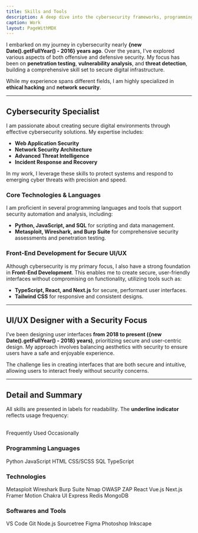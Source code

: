 ```yaml
---
title: Skills and Tools
description: A deep dive into the cybersecurity frameworks, programming languages, and tools I've worked with.
caption: Work
layout: PageWithMDX
---
```



I embarked on my journey in cybersecurity nearly **{new Date().getFullYear() - 2016} years ago**. Over the years, I've explored various aspects of both offensive and defensive security. My focus has been on **penetration testing**, **vulnerability analysis**, and **threat detection**, building a comprehensive skill set to secure digital infrastructure.

While my experience spans different fields, I am highly specialized in **ethical hacking** and **network security**.

---

## Cybersecurity Specialist

I am passionate about creating secure digital environments through effective cybersecurity solutions. My expertise includes:

- **Web Application Security**
- **Network Security Architecture**
- **Advanced Threat Intelligence**
- **Incident Response and Recovery**

In my work, I leverage these skills to protect systems and respond to emerging cyber threats with precision and speed.

### Core Technologies & Languages

I am proficient in several programming languages and tools that support security automation and analysis, including:

- **Python, JavaScript, and SQL** for scripting and data management.
- **Metasploit, Wireshark, and Burp Suite** for comprehensive security assessments and penetration testing.

### Front-End Development for Secure UI/UX

Although cybersecurity is my primary focus, I also have a strong foundation in **Front-End Development**. This enables me to create secure, user-friendly interfaces without compromising on functionality, utilizing tools such as:

- **TypeScript, React, and Next.js** for secure, performant user interfaces.
- **Tailwind CSS** for responsive and consistent designs.

---

## UI/UX Designer with a Security Focus

I’ve been designing user interfaces **from 2018 to present ({new Date().getFullYear() - 2018} years)**, prioritizing secure and user-centric design. My approach involves balancing aesthetics with security to ensure users have a safe and enjoyable experience.

The challenge lies in creating interfaces that are both secure and intuitive, allowing users to interact freely without security concerns.

---

## Detail and Summary

All skills are presented in labels for readability. The **underline indicator** reflects usage frequency:

<br />
<HStack spacing={8}>
  <Label indicator={100}>Frequently Used</Label>
  <Label indicator={25}>Occasionally</Label>
</HStack>

### Programming Languages

<VStack spacing={12}>
  <HStack spacing={8}>
    <Label indicator={100}>Python</Label>
    <Label indicator={100}>JavaScript</Label>
    <Label indicator={50}>HTML</Label>
    <Label indicator={50}>CSS/SCSS</Label>
  </HStack>
  <HStack spacing={8}>
    <Label indicator={50}>SQL</Label>
    <Label indicator={25}>TypeScript</Label>
  </HStack>
</VStack>

### Technologies

<VStack spacing={12}>
  <HStack spacing={8}>
    <Label indicator={100}>Metasploit</Label>
    <Label indicator={100}>Wireshark</Label>
    <Label indicator={75}>Burp Suite</Label>
    <Label indicator={50}>Nmap</Label>
    <Label indicator={50}>OWASP ZAP</Label>
  </HStack>
  <HStack spacing={8}>
    <Label indicator={75}>React</Label>
    <Label indicator={50}>Vue.js</Label>
    <Label indicator={50}>Next.js</Label>
    <Label indicator={50}>Framer Motion</Label>
    <Label indicator={25}>Chakra UI</Label>
  </HStack>
  <HStack spacing={8}>
    <Label indicator={25}>Express</Label>
    <Label indicator={25}>Redis</Label>
    <Label indicator={25}>MongoDB</Label>
  </HStack>
</VStack>

### Softwares and Tools

<VStack spacing={12}>
  <HStack spacing={8}>
    <Label indicator={100}>VS Code</Label>
    <Label indicator={100}>Git</Label>
    <Label indicator={75}>Node.js</Label>
    <Label indicator={25}>Sourcetree</Label>
  </HStack>
  <HStack spacing={8}>
    <Label indicator={100}>Figma</Label>
    <Label indicator={50}>Photoshop</Label>
    <Label indicator={25}>Inkscape</Label>
  </HStack>
</VStack>
